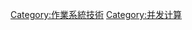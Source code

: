 {{noteTA|G1 = IT}}
{{Commonscat|Threads}}

[[Category:作業系統技術|Category:作業系統技術]]
[[Category:并发计算|Category:并发计算]]